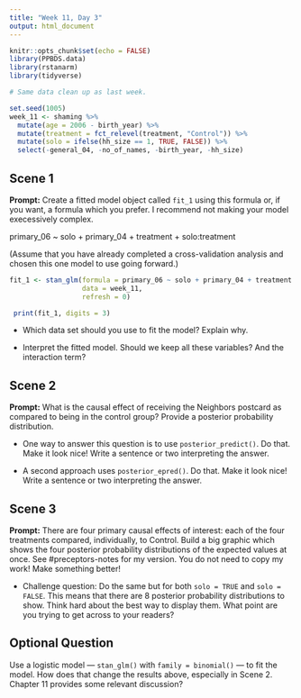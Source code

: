 ```yaml
---
title: "Week 11, Day 3"
output: html_document
---
```


```r
knitr::opts_chunk$set(echo = FALSE)
library(PPBDS.data)
library(rstanarm)
library(tidyverse)

# Same data clean up as last week.

set.seed(1005)
week_11 <- shaming %>% 
  mutate(age = 2006 - birth_year) %>% 
  mutate(treatment = fct_relevel(treatment, "Control")) %>% 
  mutate(solo = ifelse(hh_size == 1, TRUE, FALSE)) %>% 
  select(-general_04, -no_of_names, -birth_year, -hh_size) 
```


## Scene 1

**Prompt:** Create a fitted model object called `fit_1` using this formula or, if you want, a formula which you prefer. I recommend not making your model execessively complex.

primary_06 ~ solo + primary_04 + treatment + solo:treatment

(Assume that you have already completed a cross-validation analysis and chosen this one model to use going forward.)

```r

fit_1 <- stan_glm(formula = primary_06 ~ solo + primary_04 + treatment + solo:treatment,
                  data = week_11, 
                  refresh = 0)
```

```r
 print(fit_1, digits = 3)
```


* Which data set should you use to fit the model? Explain why.

* Interpret the fitted model. Should we keep all these variables? And the interaction term?



## Scene 2

**Prompt:** What is the causal effect of receiving the Neighbors postcard as compared to being in the control group? Provide a posterior probability distribution.

* One way to answer this question is to use `posterior_predict()`. Do that. Make it look nice! Write a sentence or two interpreting the answer.

* A second approach uses `posterior_epred()`. Do that. Make it look nice! Write a sentence or two interpreting the answer.


## Scene 3

**Prompt:** There are four primary causal effects of interest: each of the four treatments compared, individually, to Control.  Build a big graphic which shows the four posterior probability distributions of the expected values at once. See #preceptors-notes for my version. You do not need to copy my work! Make something better!

* Challenge question: Do the same but for both `solo = TRUE` and `solo = FALSE`. This means that there are 8 posterior probability distributions to show. Think hard about the best way to display them. What point are you trying to get across to your readers?



## Optional Question

Use a logistic model --- `stan_glm()` with `family = binomial()` --- to fit the model. How does that change the results above, especially in Scene 2. Chapter 11 provides some relevant discussion?






